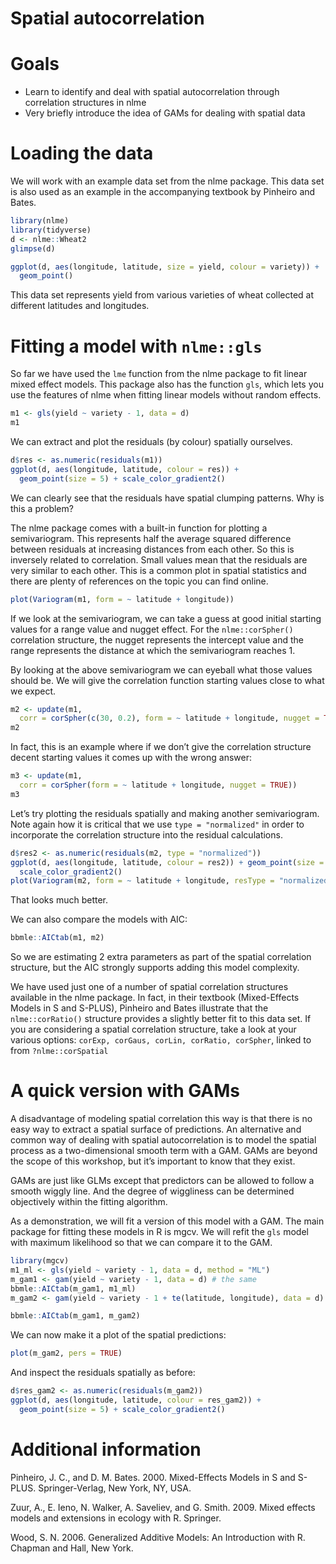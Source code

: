 # Spatial autocorrelation 

# Goals

- Learn to identify and deal with spatial autocorrelation through correlation structures in nlme
- Very briefly introduce the idea of GAMs for dealing with spatial data

# Loading the data 

We will work with an example data set from the nlme package. This data set is also used as an example in the accompanying textbook by Pinheiro and Bates.

```r
library(nlme)
library(tidyverse)
d <- nlme::Wheat2
glimpse(d)
```

```r
ggplot(d, aes(longitude, latitude, size = yield, colour = variety)) + 
  geom_point()
```

This data set represents yield from various varieties of wheat collected at different latitudes and longitudes.

# Fitting a model with `nlme::gls`

So far we have used the `lme` function from the nlme package to fit linear mixed effect models. This package also has the function `gls`, which lets you use the features of nlme when fitting linear models without random effects.

```r
m1 <- gls(yield ~ variety - 1, data = d)
m1
```

We can extract and plot the residuals (by colour) spatially ourselves. 

```r
d$res <- as.numeric(residuals(m1))
ggplot(d, aes(longitude, latitude, colour = res)) + 
  geom_point(size = 5) + scale_color_gradient2()
```

We can clearly see that the residuals have spatial clumping patterns. Why is this a problem?

The nlme package comes with a built-in function for plotting a semivariogram. This represents half the average squared difference between residuals at increasing distances from each other. So this is inversely related to correlation. Small values mean that the residuals are very similar to each other. This is a common plot in spatial statistics and there are plenty of references on the topic you can find online. 

```r
plot(Variogram(m1, form = ~ latitude + longitude))
```

If we look at the semivariogram, we can take a guess at good initial starting values for a range value and nugget effect. For the `nlme::corSpher()` correlation structure, the nugget represents the intercept value and the range represents the distance at which the semivariogram reaches 1.

By looking at the above semivariogram we can eyeball what those values should be. We will give the correlation function starting values close to what we
expect. 

```r
m2 <- update(m1, 
  corr = corSpher(c(30, 0.2), form = ~ latitude + longitude, nugget = TRUE))
m2
```

In fact, this is an example where if we don't give the correlation structure decent starting values it comes up with the wrong answer:

```r
m3 <- update(m1, 
  corr = corSpher(form = ~ latitude + longitude, nugget = TRUE))
m3
```

Let's try plotting the residuals spatially and making another semivariogram. Note again how it is critical that we use `type = "normalized"` in order to incorporate the correlation structure into the residual calculations. 

```r
d$res2 <- as.numeric(residuals(m2, type = "normalized"))
ggplot(d, aes(longitude, latitude, colour = res2)) + geom_point(size = 5) +
  scale_color_gradient2()
plot(Variogram(m2, form = ~ latitude + longitude, resType = "normalized"))
```

That looks much better. 

We can also compare the models with AIC:

```r
bbmle::AICtab(m1, m2)
```

So we are estimating 2 extra parameters as part of the spatial correlation structure, but the AIC strongly supports adding this model complexity. 

We have used just one of a number of spatial correlation structures available in the nlme package. In fact, in their textbook (Mixed-Effects Models in S and S-PLUS), Pinheiro and Bates illustrate that the `nlme::corRatio()` structure provides a slightly better fit to this data set. If you are considering a spatial correlation structure, take a look at your various options: `corExp, corGaus, corLin, corRatio, corSpher`, linked to from `?nlme::corSpatial`

# A quick version with GAMs

A disadvantage of modeling spatial correlation this way is that there is no easy way to extract a spatial surface of predictions. An alternative and common way of dealing with spatial autocorrelation is to model the spatial process as a two-dimensional smooth term with a GAM. GAMs are beyond the scope of this workshop, but it's important to know that they exist.

GAMs are just like GLMs except that predictors can be allowed to follow a smooth wiggly line. And the degree of wiggliness can be determined objectively within the fitting algorithm.

As a demonstration, we will fit a version of this model with a GAM. The main package for fitting these models in R is mgcv. We will refit the `gls` model with maximum likelihood so that we can compare it to the GAM.

```r
library(mgcv)
m1_ml <- gls(yield ~ variety - 1, data = d, method = "ML")
m_gam1 <- gam(yield ~ variety - 1, data = d) # the same
bbmle::AICtab(m_gam1, m1_ml)
m_gam2 <- gam(yield ~ variety - 1 + te(latitude, longitude), data = d)

bbmle::AICtab(m_gam1, m_gam2)
```

We can now make it a plot of the spatial predictions:

```r
plot(m_gam2, pers = TRUE)
```

And inspect the residuals spatially as before:

```r
d$res_gam2 <- as.numeric(residuals(m_gam2))
ggplot(d, aes(longitude, latitude, colour = res_gam2)) + 
  geom_point(size = 5) + scale_color_gradient2()
```

# Additional information 

Pinheiro, J. C., and D. M. Bates. 2000. Mixed-Effects Models in S and S-PLUS. Springer-Verlag, New York, NY, USA.

Zuur, A., E. Ieno, N. Walker, A. Saveliev, and G. Smith. 2009. Mixed effects models and extensions in ecology with R. Springer.

Wood, S. N. 2006. Generalized Additive Models: An Introduction with R. Chapman and Hall, New York.


